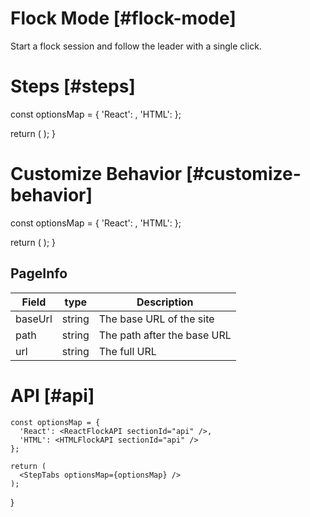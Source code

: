 
# Flock Mode [#flock-mode]

<Subheading>Start a flock session and follow the leader with a single click.</Subheading>
<FlockDemo />

# Steps [#steps]


  const optionsMap = {
    'React': <ReactFlockOverview sectionId="steps" />,
    'HTML': <HTMLFlockOverview sectionId="steps" />
  };

  return (
    <StepTabs optionsMap={optionsMap} />
  );
}

<FlockSteps />

# Customize Behavior [#customize-behavior]


  const optionsMap = {
    'React': <ReactFlockCustom sectionId="customize-behavior" />,
    'HTML': <HTMLFlockCustom sectionId="customize-behavior" />
  };

  return (
    <StepTabs optionsMap={optionsMap} />
  );
}

<FlockCustomSteps />

## PageInfo

| Field | type | Description |
| --- | --- | --- |
| baseUrl | string | The base URL of the site |
| path | string | The path after the base URL |
| url | string | The full URL |

# API [#api]

  
    const optionsMap = {
      'React': <ReactFlockAPI sectionId="api" />,
      'HTML': <HTMLFlockAPI sectionId="api" />
    };
  
    return (
      <StepTabs optionsMap={optionsMap} />
    );
}

<FlockAPISteps />